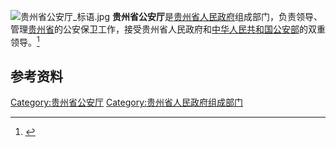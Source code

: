 {{Infobox PRCG
|color     = darkblue
|机构名称  = 贵州省公安厅
|标志1     = Police Badge,P.R.China.svg
|标志1大小 = 120px
|标志1说明 = [[中华人民共和国人民警察警徽|中华人民共和国人民警察警徽]]
|职位1    = 厅长
|人员1    =
|衔级1    =
|业务上级 = [[中华人民共和国公安部|中华人民共和国公安部]]
|组织上级 = [[贵州省人民政府|贵州省人民政府]]
|中共上级 = [[中国共产党贵州省委员会|中国共产党贵州省委员会]]
|中共本级 = 中国共产党贵州省公安厅委员会
|机构类型 = [[贵州省人民政府|贵州省人民政府]]组成部门<br />[[贵州省|贵州省]][[公安机关|公安机关]]
|行政级别 = 正地厅级
|时期1    =
|机构1    =
|时期2    =
|机构2    =
|时期3    =
|机构3    =
|时期4    =
|机构4    =
|时期5    =
|机构5    =
|地址1    = [[贵州省|贵州省]]
|电话0    =
|官网     =
|信息公开 =
|image1 =贵州省公安厅.jpg
|width1 =300px
|caption1 =
}}
[[File:贵州省公安厅_标语.jpg|thumb]]
'''贵州省公安厅'''是[[贵州省人民政府|贵州省人民政府]]组成部门，负责领导、管理[[贵州省|贵州省]]的公安保卫工作，接受贵州省人民政府和[[中华人民共和国公安部|中华人民共和国公安部]]的双重领导。<ref>{{Cite book|title=犯罪学大辞书|author=康树华, 王岱, 冯树梁主编|publisher=甘肃人民出版社|year=1995|isbn=|location=兰州|pages=}}</ref>

== 参考资料 ==
{{reflist}}

[[Category:贵州省公安厅|Category:贵州省公安厅]]
[[Category:贵州省人民政府组成部门|Category:贵州省人民政府组成部门]]